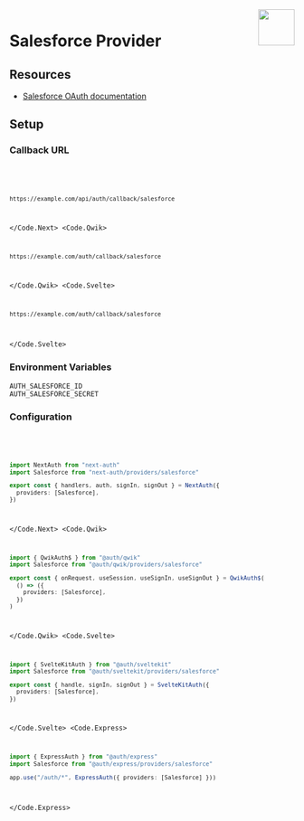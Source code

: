 
<img align="right" src="/img/providers/salesforce.svg" height="64" width="64" />

# Salesforce Provider

## Resources

- [Salesforce OAuth documentation](https://help.salesforce.com/articleView?id=remoteaccess_authenticate.htm&type=5)

## Setup

### Callback URL

<Code>
  <Code.Next>

```bash
https://example.com/api/auth/callback/salesforce
```

  </Code.Next>
  <Code.Qwik>

```bash
https://example.com/auth/callback/salesforce
```

  </Code.Qwik>
  <Code.Svelte>

```bash
https://example.com/auth/callback/salesforce
```

  </Code.Svelte>
</Code>

### Environment Variables

```
AUTH_SALESFORCE_ID
AUTH_SALESFORCE_SECRET
```

### Configuration

<Code>
  <Code.Next>

```ts filename="/auth.ts"
import NextAuth from "next-auth"
import Salesforce from "next-auth/providers/salesforce"

export const { handlers, auth, signIn, signOut } = NextAuth({
  providers: [Salesforce],
})
```

  </Code.Next>
  <Code.Qwik>
  
```ts filename="/src/routes/plugin@auth.ts"
import { QwikAuth$ } from "@auth/qwik"
import Salesforce from "@auth/qwik/providers/salesforce"

export const { onRequest, useSession, useSignIn, useSignOut } = QwikAuth$(
  () => ({
    providers: [Salesforce],
  })
)
```

  </Code.Qwik>
  <Code.Svelte>

```ts filename="/src/auth.ts"
import { SvelteKitAuth } from "@auth/sveltekit"
import Salesforce from "@auth/sveltekit/providers/salesforce"

export const { handle, signIn, signOut } = SvelteKitAuth({
  providers: [Salesforce],
})
```

  </Code.Svelte>
  <Code.Express>

```ts filename="/src/app.ts"
import { ExpressAuth } from "@auth/express"
import Salesforce from "@auth/express/providers/salesforce"

app.use("/auth/*", ExpressAuth({ providers: [Salesforce] }))
```

  </Code.Express>
</Code>
